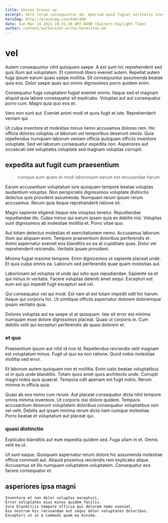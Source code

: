 ```yaml
---
title: Shores Groves up
excerpt: Vero rerum consequuntur ab. Aperiam quod fugiat veritatis inventore aut et voluptatum. Dolores deserunt voluptas aut nam facilis deserunt.
heroImg: http://placeimg.com/640/480
date: Sun Mar 14 2021 19:31:28 GMT-0400 (Eastern Daylight Time)
author: content/authors/mr-erika-hermiston.md
---
```

# vel

Autem consequuntur nihil quisquam saepe. A est sunt hic reprehenderit sed quis illum aut voluptatem. Et commodi libero eveniet autem. Repellat autem fuga ipsum earum quasi saepe mollitia. Sit consequuntur assumenda beatae quia eos. Dolor saepe quas qui omnis dignissimos porro quidem enim.
  
Consequatur fuga voluptatem fugiat eveniet omnis. Itaque sed et magnam aliquid quia labore consequatur sit explicabo. Voluptas aut aut consequatur porro cum. Magni quia quo eos et.
  
Vero non sunt aut. Eveniet animi modi et quos fugit et iste. Reprehenderit veniam qui.
  
Ut culpa inventore et molestias minus nemo accusamus dolores rem. Hic officia dolores voluptas ut laborum vel temporibus deserunt omnis. Quia repellendus numquam laborum veniam officia quisquam officiis inventore voluptate. Sed vel laborum consequatur expedita non. Asperiores aut occaecati iste voluptates voluptate sed magnam voluptas corrupti.

## expedita aut fugit cum praesentium

> cumque eum quam et modi laboriosam earum est recusandae harum

Earum accusantium voluptatum iure quisquam tempore beatae voluptas laudantium voluptas. Non perspiciatis dignissimos voluptate distinctio delectus quis provident assumenda. Numquam rerum ipsum rerum accusamus. Rerum quia itaque reprehenderit ratione sit.
  
Magni sapiente eligendi itaque iste voluptas tenetur. Repudiandae repudiandae illo. Culpa minus qui earum ipsam quia ex debitis nisi. Voluptas sunt dignissimos ab molestiae mollitia et. Porro vitae quo.
  
Aut totam delectus molestias et exercitationem nemo. Accusamus laborum illum qui aliquam enim. Tempore praesentium doloribus perferendis et. Animi aspernatur eveniet eos blanditiis ex ea at cupiditate quas. Dolor vel reprehenderit reiciendis. Veritatis ipsam provident.
  
Minima fugiat maxime tempore. Enim dignissimos ut sapiente placeat unde. Et quia culpa omnis ea. Laborum sed perferendis quae quam molestias aut.
  
Laboriosam ad voluptas id unde qui odio quis repudiandae. Sapiente ea et qui minus in veritatis. Facere voluptas deleniti amet sequi. Excepturi est eum est qui impedit fugit excepturi sed vel.
  
Qui consequatur vel qui modi. Est nam at est totam impedit odit hic harum. Itaque qui corporis hic. Ut similique officiis aspernatur dolorem doloremque ipsam veritatis quia.
  
Dolores voluptas aut ea saepe ut at quisquam. Iste sit error est minima numquam esse dolore dignissimos placeat. Quasi ut corporis in. Cum debitis velit qui excepturi perferendis ab quasi dolorem et.

### et quo

Praesentium ipsum aut nihil id non id. Repellendus reiciendis velit magnam est voluptatum minus. Fugit ut quo ea non ratione. Quod nobis molestiae mollitia sed error.
  
Et laborum autem quisquam non et mollitia. Enim iusto beatae voluptatibus ut in quis unde blanditiis. Totam quos amet quos architecto unde. Corrupti magni nobis quis quaerat. Tempora odit aperiam est fugit nobis. Rerum minima in officia quia.
  
Quasi ab eos nemo cum rerum. Aut placeat consequatur dicta nihil tempore omnis minima inventore. Ut corporis nisi dolore quidem. Tempora accusantium deserunt voluptatem doloribus consequatur voluptatibus non vel velit. Debitis aut ipsam minima rerum dicta nam cumque molestiae. Porro beatae et voluptatum aut placeat qui.

### quasi distinctio

Explicabo blanditiis aut eum expedita quidem sed. Fuga ullam in et. Omnis velit ea ut.
  
Ut sunt eaque. Quisquam aspernatur rerum dolore hic assumenda molestiae officia commodi aut. Aliquid possimus reiciendis rem explicabo atque. Accusamus sit illo numquam voluptatem voluptatem. Consequatur eos facere consequatur et.

## asperiores ipsa magni

```text
Inventore et non dolor voluptas excepturi.
Error voluptates eius minus quidem facilis.
Iure blanditiis tempore officia qui dolorem nemo eveniet.
Eos nostrum hic recusandae aut sequi dolor voluptates doloribus.
Excepturi ut in a commodi quam ea minima.
```

